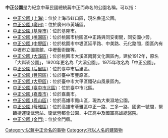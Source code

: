 '''中正公園'''是为紀念中華民國總統蔣中正而命名的公園名稱。可以指：

*[[中正公園_(上海)|中正公園 (上海)]]：位於上海市虹口區，現名魯迅公園。
*[[中正公園_(廣州)|中正公園 (廣州)]]：位於廣州市黃埔區。
*[[中正公園_(基隆市)|中正公園 (基隆市)]]：位於基隆市。
*[[中正公園_(桃園區)|中正公園 (桃園區)]]：位於桃園市桃園區中正路與同安街間，同安國小旁。
*[[中正公園_(中壢區)|中正公園 (中壢區)]]：位於桃園市中壢區延平路、中美路、元化路間，園區內有中壢市立圖書館、中壢藝術館等。
*[[中正公園_(大溪區)|中正公園 (大溪區)]]：位於桃園市大溪區兩蔣文化園區內，建於1912年，原名「大嵙崁公園」，1920年更名為「大溪公園」，1975年改名為「中正公園」。
*[[中正公園_(后里區)|中正公園 (后里區)]]：位於臺中市后里區。
*[[中正公園_(豐原區)|中正公園 (豐原區)]]：位於臺中市豐原區。
*[[中正公園_(大甲區)|中正公園 (大甲區)]]：位於臺中市大甲區鐵砧山風景區內。
*[[中正公園_(臺中市北區)|中正公園 (臺中市北區)]]：位於臺中市北區。
*[[中正公園_(嘉義市)|中正公園 (嘉義市)]]：位於嘉義市。
*[[中正公園_(鳳山區)|中正公園 (鳳山區)]]：位於高雄市鳳山區，現為大東濕地公園。
*[[中正公園_(苓雅區)|中正公園 (苓雅區)]]：位於高雄市苓雅區中正一路、三多一路、國道一號間，緊臨捷運衛武營站、衛武營都會公園、中正高中及國軍高雄總醫院。
*[[中正公園_(金門)|中正公園 (金門)]]：位於金門縣。

{{disambig|Cat=四字建築物消歧義}}
[[Category:以蔣中正命名的事物|Category:以蔣中正命名的事物]]
[[Category:冠以人名的建築物|Category:冠以人名的建築物]]